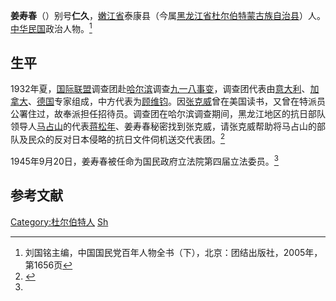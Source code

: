 '''姜寿春'''（{{bd|？||？|}}）别号'''仁久'''，[[嫩江省|嫩江省]]泰康县（今属[[黑龙江省|黑龙江省]][[杜尔伯特蒙古族自治县|杜尔伯特蒙古族自治县]]）人。[[中华民国|中华民国]]政治人物。<ref name=kmt>刘国铭主编，中国国民党百年人物全书（下），北京：团结出版社，2005年，第1656页</ref>

==生平==
1932年夏，[[国际联盟|国际联盟]]调查团赴[[哈尔滨|哈尔滨]]调查[[九一八事变|九一八事变]]，调查团代表由[[意大利|意大利]]、[[加拿大|加拿大]]、[[德国|德国]]专家组成，中方代表为[[顾维钧|顾维钧]]。因[[张克威|张克威]]曾在美国读书，又曾在特派员公署住过，故奉派担任招待员。调查团在哈尔滨调查期间，黑龙江地区的抗日部队领导人[[马占山|马占山]]的代表[[蒋松年|蒋松年]]、姜寿春秘密找到张克威，请张克威帮助将马占山的部队及民众的反对日本侵略的抗日文件伺机送交代表团。<ref>{{Cite web |url=http://gjyjs.syau.edu.cn/article/show.asp?id=1230 |title=鞠恩功，张克威传，辽宁人民出版社，2002年 |accessdate=2013-07-01 |archive-date=2016-03-06 |archive-url=https://web.archive.org/web/20160306210809/http://gjyjs.syau.edu.cn/article/show.asp?id=1230 |dead-url=yes }}</ref>

1945年9月20日，姜寿春被任命为国民政府立法院第四届立法委员。<ref name=kmt/>

==参考文献==
{{reflist}}

{{第4屆中華民國訓政時期立法委員名單}}
{{DEFAULTSORT:Jiang姜}}
[[Category:杜尔伯特人|Category:杜尔伯特人]]
[[Category:姜姓|Sh]]